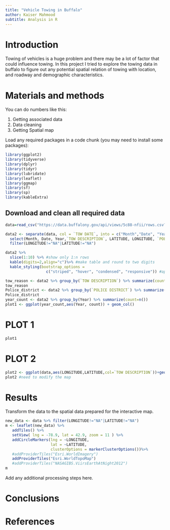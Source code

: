 ```yaml
---
title: "Vehicle Towing in Buffalo"
author: Kaiser Mahmood
subtitle: Analysis in R
---
```


# Introduction

Towing of vehicles is a huge problem and there may be a lot of factor that could influence towing. In this project I tried to explore the towing data in buffalo to figure out any potential spatial relation of towing with location, and roadway and demographic characteristics.

# Materials and methods

You can do numbers like this:

1. Getting associated data
2. Data cleaning
3. Getting Spatial map


Load any required packages in a code chunk (you may need to install some packages):

```r
library(ggplot2)
library(tidyverse)
library(dplyr)
library(tidyr)
library(lubridate)
library(leaflet)
library(ggmap)
library(sf)
library(sp)
library(kableExtra)
```

## Download and clean all required data
```r
data=read_csv("https://data.buffalony.gov/api/views/5c88-nfii/rows.csv?accessType=DOWNLOAD")

data2 <- separate(data, col = `TOW DATE`, into = c("Month","Date", "Year"), sep = "/") %>%
  select(Month, Date, Year,`TOW DESCRIPTION`, LATITUDE, LONGITUDE, `POLICE DISTRICT`) %>%
  filter(LONGITUDE!="NA"|LATITUDE!="NA")

data2 %>% 
  slice(1:10) %>% #show only 1:n rows
  kable(digits=2,align="c")%>% #make table and round to two digits
  kable_styling(bootstrap_options = 
                  c("striped", "hover", "condensed", "responsive")) #apply other formatting

tow_reason <- data2 %>% group_by(`TOW DESCRIPTION`) %>% summarize(count=n())
tow_reason
Police_district <- data2 %>% group_by(`POLICE DISTRICT`) %>% summarize(count=n())
Police_district
year_count <- data2 %>% group_by(Year) %>% summarize(count=n())
plot1 <- ggplot(year_count,aes(Year, count)) + geom_col()

```
# PLOT 1
```r
plot1
```

# PLOT 2

```r
plot2 <- ggplot(data,aes(LONGITUDE,LATITUDE,col=`TOW DESCRIPTION`))+geom_point()
plot2 #need to modify the map
```



# Results
Transform the data to the spatial data prepared for the interactive map.

```r
new_data <- data %>% filter(LONGITUDE!="NA"|LATITUDE!="NA")
m <- leaflet(new_data) %>% 
   addTiles() %>% 
   setView( lng = -78.9, lat = 42.9, zoom = 11 ) %>% 
   addCircleMarkers(lng = ~LONGITUDE,
                    lat = ~LATITUDE,
                    clusterOptions = markerClusterOptions())%>%
   #addProviderTiles("Esri.WorldImagery")
   addProviderTiles("Esri.WorldTopoMap")
   #addProviderTiles("NASAGIBS.ViirsEarthAtNight2012")
m
```
Add any additional processing steps here.




# Conclusions



# References


